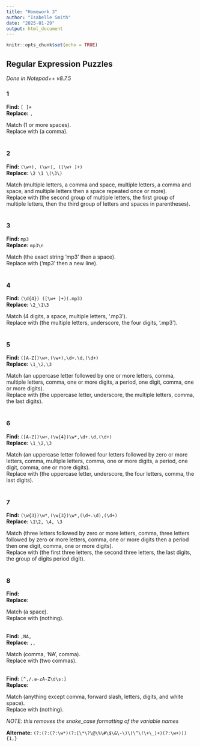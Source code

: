 ```yaml
---
title: "Homework 3"
author: "Isabelle Smith"
date: "2025-01-29"
output: html_document
---
```


```r
knitr::opts_chunk$set(echo = TRUE)
```

## Regular Expression Puzzles  

*Done in Notepad++ v8.7.5*
&nbsp;

### 1  

**Find:** `[ ]+`  
**Replace:** `,`  

Match (1 or more spaces).  
Replace with (a comma).  
&nbsp;

### 2  

**Find:** `(\w+), (\w+), ([\w+ ]+)`  
**Replace:** `\2 \1 \(\3\)`

Match (multiple letters, a comma and space, multiple letters, a comma and space, and multiple letters then a space repeated once or more).  
Replace with (the second group of multiple letters, the first group of multiple letters, then the third group of letters and spaces in parentheses).  
&nbsp;
 
### 3  

**Find:** `mp3 `  
**Replace:** `mp3\n`

Match (the exact string 'mp3' then a space).  
Replace with ('mp3' then a new line).  
&nbsp;

### 4  

**Find:** `(\d{4}) ([\w+ ]+)(.mp3)`  
**Replace:** `\2_\1\3`  

Match (4 digits, a space, multiple letters, '.mp3').  
Replace with (the multiple letters, underscore, the four digits, '.mp3').  
&nbsp;

### 5  

**Find:** `([A-Z])\w+,(\w+),\d+.\d,(\d+)`  
**Replace:** `\1_\2,\3`  

Match (an uppercase letter followed by one or more letters, comma, multiple letters, comma, one or more digits, a period, one digit, comma, one or more digits).  
Replace with (the uppercase letter, underscore, the multiple letters, comma, the last digits).  
&nbsp;

### 6  

**Find:** `([A-Z])\w+,(\w{4})\w*,\d+.\d,(\d+)`  
**Replace:** `\1_\2,\3`  

Match (an uppercase letter followed four letters followed by zero or more letters, comma, multiple letters, comma, one or more digits, a period, one digit, comma, one or more digits).  
Replace with (the uppercase letter, underscore, the four letters, comma, the last digits).  
&nbsp;

### 7  

**Find:** `(\w{3})\w*,(\w{3})\w*,(\d+.\d),(\d+)`  
**Replace:** `\1\2, \4, \3`  

Match (three letters followed by zero or more letters, comma, three letters followed by zero or more letters, comma, one or more digits then a period then one digit, comma, one or more digits).  
Replace with (the first three letters, the second three letters, the last digits, the group of digits period digit).  
&nbsp;

### 8  

**Find:** ` `  
**Replace:**  

Match (a space).  
Replace with (nothing).  
&nbsp;

**Find:** `,NA,`  
**Replace:** `,,`  

Match (comma, 'NA', comma).  
Replace with (two commas).  
&nbsp;

**Find:** `[^,/.a-zA-Z\d\s:]`  
**Replace:**  

Match (anything except comma, forward slash, letters, digits, and white space).  
Replace with (nothing).  

*NOTE: this removes the snake_case formatting of the variable names*

**Alternate:** `(?:(?:(?:\w*)(?:[\*\?\@\%\#\$\&\-\)\(\^\!\+\_]+)(?:\w+))){1,}`
